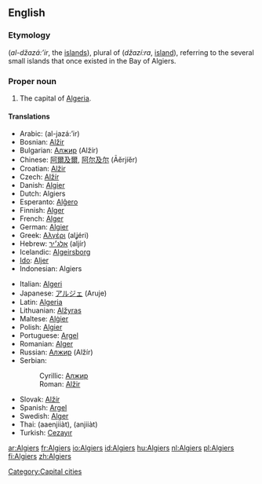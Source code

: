 {{wikipedia}}
==English==

===Etymology===
{{Ar.}} {{Arab|[[الجزائر]]}} (''al-džazá:’ir'', the [[islands]]), plural of {{Arab|[[جزيرة]]}} (''džazí:ra'', [[island]]), referring to the several small islands that once existed in the Bay of Algiers.

===Proper noun===
{{en-proper noun}}

# The capital of [[Algeria]].

====Translations====
{{trans-top|the capital of Algeria}}
* Arabic: {{Arab|[[الجزائر]]}} (al-jazá:’ir) {{p}}
* Bosnian: [[Alžir#Bosnian|Alžir]] {{m}}
* Bulgarian: [[Алжир]] (Alžír) {{m}}
* Chinese: [[阿爾及爾]], [[阿尔及尔]] (Āěrjíěr)
* Croatian: [[Alžir]]
* Czech: [[Alžír]] {{m}}
* Danish: [[Algier]]
* Dutch: Algiers
* Esperanto: [[Alĝero]]
* Finnish: [[Alger]]
* French: [[Alger]]
* German: [[Algier]]
* Greek: [[Αλγέρι]] (alʝéri) {{n}}
* Hebrew: [[אלג׳יר]] (aljír)
* Icelandic: [[Algeirsborg]]
* [[Ido]]: [[Aljer]]
* Indonesian: Algiers
{{trans-mid}}
* Italian: [[Algeri]]
* Japanese: [[アルジェ]] (Aruje)
* Latin: [[Algeria]] {{f}}
* Lithuanian: [[Alžyras]]
* Maltese: [[Alġier]]
* Polish: [[Algier]] {{m}}
* Portuguese: [[Argel]] {{m}}
* Romanian: [[Alger]]
* Russian: [[Алжир]] (Alžír) {{m}}
* Serbian:
*: Cyrillic: [[Алжир]] {{m}}
*: Roman: [[Alžir#Serbian|Alžir]] {{m}}
* Slovak: [[Alžír]] {{m}}
* Spanish: [[Argel]] {{m}}
* Swedish: [[Alger]]
* Thai: {{Thai|[[แอลเจียร์ส]]}} (aaenjiiàt), {{Thai|[[อัลเจียร์ส]]}} (anjiiàt)
* Turkish: [[Cezayır]]
{{trans-bottom}}

[[Category:Capital cities]]

[[ar:Algiers]]
[[fr:Algiers]]
[[io:Algiers]]
[[id:Algiers]]
[[hu:Algiers]]
[[nl:Algiers]]
[[pl:Algiers]]
[[fi:Algiers]]
[[zh:Algiers]]